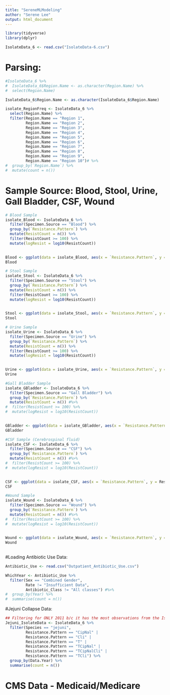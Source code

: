 ```yaml
---
title: "SereneMLModeling"
author: "Serene Lee"
output: html_document
---
```


```r
library(tidyverse)
library(dplyr)

IsolateData_6 <- read.csv("IsolateData-6.csv")

```


# Parsing:
```r
#IsolateData_6 %>%
#  IsolateData_6$Region.Name <- as.character(Region.Name) %>%
#  select(Region.Name)

IsolateData_6$Region.Name <- as.character(IsolateData_6$Region.Name)

isolate_RegionFreq <- IsolateData_6 %>% 
  select(Region.Name) %>%
  filter(Region.Name == "Region 1",
         Region.Name == "Region 2",
         Region.Name == "Region 3",
         Region.Name == "Region 4",
         Region.Name == "Region 5",
         Region.Name == "Region 6",
         Region.Name == "Region 7",
         Region.Name == "Region 8",
         Region.Name == "Region 9",
         Region.Name == "Region 10")# %>% 
#  group_by(`Region.Name`) %>% 
#  mutate(count = n())

```

# Sample Source: Blood, Stool, Urine, Gall Bladder, CSF, Wound
```r
# Blood Sample
isolate_Blood <- IsolateData_6 %>% 
  filter(Specimen.Source == "Blood") %>% 
  group_by(`Resistance.Pattern`) %>% 
  mutate(ResistCount = n()) %>% 
  filter(ResistCount >= 100) %>% 
  mutate(logResist = log10(ResistCount))

  
Blood <- ggplot(data = isolate_Blood, aes(x = `Resistance.Pattern`, y = logResist)) + geom_col() + theme(axis.text.x = element_text(angle = 90)) + ggtitle("Blood Sample")
Blood

# Stool Sample
isolate_Stool <- IsolateData_6 %>% 
  filter(Specimen.Source == "Stool") %>% 
  group_by(`Resistance.Pattern`) %>% 
  mutate(ResistCount = n()) %>% 
  filter(ResistCount >= 100) %>% 
  mutate(logResist = log10(ResistCount))

  
Stool <- ggplot(data = isolate_Stool, aes(x = `Resistance.Pattern`, y = logResist)) + geom_col() + theme(axis.text.x = element_text(angle = 90)) + ggtitle("Stool Sample")
Stool

# Urine Sample
isolate_Urine <- IsolateData_6 %>% 
  filter(Specimen.Source == "Urine") %>% 
  group_by(`Resistance.Pattern`) %>% 
  mutate(ResistCount = n()) %>% 
  filter(ResistCount >= 100) %>% 
  mutate(logResist = log10(ResistCount))

  
Urine <- ggplot(data = isolate_Urine, aes(x = `Resistance.Pattern`, y = logResist)) + geom_col() + theme(axis.text.x = element_text(angle = 90)) + ggtitle("Urine Sample")
Urine

#Gall Bladder Sample
isolate_GBladder <- IsolateData_6 %>% 
  filter(Specimen.Source == "Gall Bladder") %>% 
  group_by(`Resistance.Pattern`) %>% 
  mutate(ResistCount = n()) #%>% 
#  filter(ResistCount >= 100) %>% 
#  mutate(logResist = log10(ResistCount))

  
GBladder <- ggplot(data = isolate_GBladder, aes(x = `Resistance.Pattern`, y = ResistCount)) + geom_col() + theme(axis.text.x = element_text(angle = 90)) + ggtitle("Gall Bladder Sample")
GBladder

#CSF Sample (Cerebrospinal fluid)
isolate_CSF <- IsolateData_6 %>% 
  filter(Specimen.Source == "CSF") %>% 
  group_by(`Resistance.Pattern`) %>% 
  mutate(ResistCount = n()) #%>% 
#  filter(ResistCount >= 100) %>% 
#  mutate(logResist = log10(ResistCount))

  
CSF <- ggplot(data = isolate_CSF, aes(x = `Resistance.Pattern`, y = ResistCount)) + geom_col() + theme(axis.text.x = element_text(angle = 90)) + ggtitle("CSF Sample")
CSF

#Wound Sample
isolate_Wound <- IsolateData_6 %>% 
  filter(Specimen.Source == "Wound") %>% 
  group_by(`Resistance.Pattern`) %>% 
  mutate(ResistCount = n()) #%>% 
#  filter(ResistCount >= 100) %>% 
#  mutate(logResist = log10(ResistCount))

  
Wound <- ggplot(data = isolate_Wound, aes(x = `Resistance.Pattern`, y = ResistCount)) + geom_col() + theme(axis.text.x = element_text(angle = 90)) + ggtitle("Wound Sample")
Wound
  
```


#Loading Antibiotic Use Data:
```r
Antibiotic_Use <- read.csv("Outpatient_Antibiotic_Use.csv")

WhichYear <- Antibiotic_Use %>%
  filter(Sex == "Combined Gender",
         Rate != "Insufficient Data",
         Antibiotic_Class != "All classes") #%>%
#  group_by(Year) %>%
#  summarise(count = n())
```


#Jejuni Collapse Data:
```r
## Filtering for ONLY 2011 b/c it has the most observations from the Isolate Dataset
Jejuni_IsolateData <- IsolateData_6 %>%
  filter(Species == "jejuni", 
         Resistance.Pattern == "CipNal" |
         Resistance.Pattern == "Cli" |
         Resistance.Pattern == "T" |
         Resistance.Pattern == "TCipNal" |
         Resistance.Pattern == "TCipNalCli" |
         Resistance.Pattern == "TCli") %>%
  group_by(Data.Year) %>%
  summarise(count = n())
```

# CMS Data - Medicaid/Medicare




















